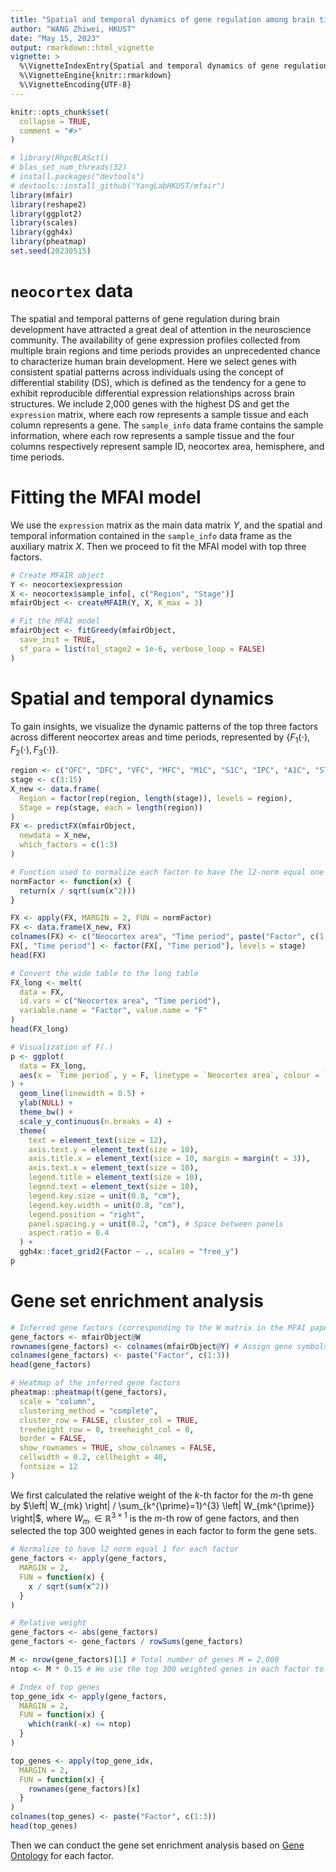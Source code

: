 ```yaml
---
title: "Spatial and temporal dynamics of gene regulation among brain tissues"
author: "WANG Zhiwei, HKUST"
date: "May 15, 2023"
output: rmarkdown::html_vignette
vignette: >
  %\VignetteIndexEntry{Spatial and temporal dynamics of gene regulation among brain tissues}
  %\VignetteEngine{knitr::rmarkdown}
  %\VignetteEncoding{UTF-8}
---
```


```r
knitr::opts_chunk$set(
  collapse = TRUE,
  comment = "#>"
)
```

```r
# library(RhpcBLASctl)
# blas_set_num_threads(32)
# install.packages("devtools")
# devtools::install_github("YangLabHKUST/mfair")
library(mfair)
library(reshape2)
library(ggplot2)
library(scales)
library(ggh4x)
library(pheatmap)
set.seed(20230515)
```

# `neocortex` data

The spatial and temporal patterns of gene regulation during brain development have attracted a great deal of attention in the neuroscience community.
The availability of gene expression profiles collected from multiple brain regions and time periods provides an unprecedented chance to characterize human brain development.
Here we select genes with consistent spatial patterns across individuals using the concept of differential stability (DS), which is defined as the tendency for a gene to exhibit reproducible differential expression relationships across brain structures.
We include 2,000 genes with the highest DS and get the `expression` matrix, where each row represents a sample tissue and each column represents a gene.
The `sample_info` data frame contains the sample information, where each row represents a sample tissue and the four columns respectively represent sample ID, neocortex area, hemisphere, and time periods.

# Fitting the MFAI model

We use the `expression` matrix as the main data matrix $Y$, and the spatial and temporal information contained in the `sample_info` data frame as the auxiliary matrix $X$.
Then we proceed to fit the MFAI model with top three factors.

```r
# Create MFAIR object
Y <- neocortex$expression
X <- neocortex$sample_info[, c("Region", "Stage")]
mfairObject <- createMFAIR(Y, X, K_max = 3)

# Fit the MFAI model
mfairObject <- fitGreedy(mfairObject,
  save_init = TRUE,
  sf_para = list(tol_stage2 = 1e-6, verbose_loop = FALSE)
)
```

# Spatial and temporal dynamics

To gain insights, we visualize the dynamic patterns of the top three factors across different neocortex areas and time periods, represented by $\{ F_1 (\cdot) , F_2 (\cdot) , F_3 (\cdot) \}$.

```r
region <- c("OFC", "DFC", "VFC", "MFC", "M1C", "S1C", "IPC", "A1C", "STC", "ITC", "V1C")
stage <- c(3:15)
X_new <- data.frame(
  Region = factor(rep(region, length(stage)), levels = region),
  Stage = rep(stage, each = length(region))
)
FX <- predictFX(mfairObject,
  newdata = X_new,
  which_factors = c(1:3)
)
```

```r
# Function used to normalize each factor to have the l2-norm equal one
normFactor <- function(x) {
  return(x / sqrt(sum(x^2)))
}

FX <- apply(FX, MARGIN = 2, FUN = normFactor)
FX <- data.frame(X_new, FX)
colnames(FX) <- c("Neocortex area", "Time period", paste("Factor", c(1:3)))
FX[, "Time period"] <- factor(FX[, "Time period"], levels = stage)
head(FX)
```

```r
# Convert the wide table to the long table
FX_long <- melt(
  data = FX,
  id.vars = c("Neocortex area", "Time period"),
  variable.name = "Factor", value.name = "F"
)
head(FX_long)
```

```r
# Visualization of F(.)
p <- ggplot(
  data = FX_long,
  aes(x = `Time period`, y = F, linetype = `Neocortex area`, colour = `Neocortex area`, group = `Neocortex area`)
) +
  geom_line(linewidth = 0.5) +
  ylab(NULL) +
  theme_bw() +
  scale_y_continuous(n.breaks = 4) +
  theme(
    text = element_text(size = 12),
    axis.text.y = element_text(size = 10),
    axis.title.x = element_text(size = 10, margin = margin(t = 3)),
    axis.text.x = element_text(size = 10),
    legend.title = element_text(size = 10),
    legend.text = element_text(size = 10),
    legend.key.size = unit(0.8, "cm"),
    legend.key.width = unit(0.8, "cm"),
    legend.position = "right",
    panel.spacing.y = unit(0.2, "cm"), # Space between panels
    aspect.ratio = 0.4
  ) +
  ggh4x::facet_grid2(Factor ~ ., scales = "free_y")
p
```

# Gene set enrichment analysis

```r
# Inferred gene factors (corresponding to the W matrix in the MFAI paper)
gene_factors <- mfairObject@W
rownames(gene_factors) <- colnames(mfairObject@Y) # Assign gene symbols
colnames(gene_factors) <- paste("Factor", c(1:3))
head(gene_factors)
```

```r
# Heatmap of the inferred gene factors
pheatmap::pheatmap(t(gene_factors),
  scale = "column",
  clustering_method = "complete",
  cluster_row = FALSE, cluster_col = TRUE,
  treeheight_row = 0, treeheight_col = 0,
  border = FALSE,
  show_rownames = TRUE, show_colnames = FALSE,
  cellwidth = 0.2, cellheight = 40,
  fontsize = 12
)
```

We first calculated the relative weight of the $k$-th factor for the $m$-th gene by $\left| W_{mk} \right| / \sum_{k^{\prime}=1}^{3} \left| W_{mk^{\prime}} \right|$, where $W_{m \cdot} \in \mathbb{R}^{3 \times 1}$ is the $m$-th row of gene factors, and then selected the top 300 weighted genes in each factor to form the gene sets.

```r
# Normalize to have l2 norm equal 1 for each factor
gene_factors <- apply(gene_factors,
  MARGIN = 2,
  FUN = function(x) {
    x / sqrt(sum(x^2))
  }
)

# Relative weight
gene_factors <- abs(gene_factors)
gene_factors <- gene_factors / rowSums(gene_factors)

M <- nrow(gene_factors)[1] # Total number of genes M = 2,000
ntop <- M * 0.15 # We use the top 300 weighted genes in each factor to form the gene sets

# Index of top genes
top_gene_idx <- apply(gene_factors,
  MARGIN = 2,
  FUN = function(x) {
    which(rank(-x) <= ntop)
  }
)

top_genes <- apply(top_gene_idx,
  MARGIN = 2,
  FUN = function(x) {
    rownames(gene_factors)[x]
  }
)
colnames(top_genes) <- paste("Factor", c(1:3))
head(top_genes)
```

Then we can conduct the gene set enrichment analysis based on [Gene Ontology](http://geneontology.org/) for each factor.

